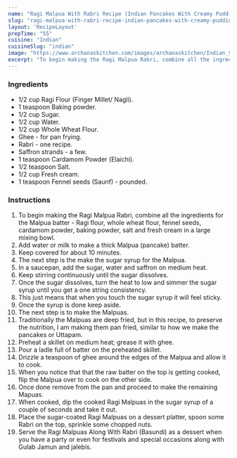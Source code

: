 ---
name: "Ragi Malpua With Rabri Recipe (Indian Pancakes With Creamy Pudding)"
slug: "ragi-malpua-with-rabri-recipe-indian-pancakes-with-creamy-pudding"
layout: 'RecipeLayout'
prepTime: "55"
cuisine: "Indian"
cuisineSlug: "indian"
image: "https://www.archanaskitchen.com/images/archanaskitchen/Indian_Sweets_Mithai/Ragi_Malpua_Rabri_Recipe-1.jpg"
excerpt: "To begin making the Ragi Malpua Rabri, combine all the ingredients for the Malpua batter - Ragi flour, whole wheat flour, fennel seeds, cardamom powder, baking powder, salt and fresh cream in a large mixing bowl"
---

### Ingredients

- 1/2 cup Ragi Flour (Finger Millet/ Nagli).
- 1 teaspoon Baking powder.
- 1/2 cup Sugar.
- 1/2 cup Water.
- 1/2 cup Whole Wheat Flour.
- Ghee - for pan frying.
- Rabri - one recipe.
- Saffron strands - a few.
- 1 teaspoon Cardamom Powder (Elaichi).
- 1/2 teaspoon Salt.
- 1/2 cup Fresh cream.
- 1 teaspoon Fennel seeds (Saunf) - pounded.

### Instructions

1. To begin making the Ragi Malpua Rabri, combine all the ingredients for the Malpua batter - Ragi flour, whole wheat flour, fennel seeds, cardamom powder, baking powder, salt and fresh cream in a large mixing bowl.
1. Add water or milk to make a thick Malpua (pancake) batter.
1. Keep covered for about 10 minutes.
1. The next step is the make the sugar syrup for the Malpua.
1. In a saucepan, add the sugar, water and saffron on medium heat.
1. Keep stirring continuously until the sugar dissolves.
1. Once the sugar dissolves, turn the heat to low and simmer the sugar syrup until you get a one string consistency.
1. This just means that when you touch the sugar syrup it will feel sticky.
1. Once the syrup is done keep aside.
1. The next step is to make the Malpuas.
1. Traditionally the Malpuas are deep fried, but in this recipe, to preserve the nutrition, I am making them pan fried, similar to how we make the pancakes or Uttapam.
1. Preheat a skillet on medium heat; grease it with ghee.
1. Pour a ladle full of batter on the preheated skillet.
1. Drizzle a teaspoon of ghee around the edges of the Malpua and allow it to cook.
1. When you notice that that the raw batter on the top is getting cooked, flip the Malpua over to cook on the other side.
1. Once done remove from the pan and proceed to make the remaining Mapuas.
1. When cooked, dip the cooked Ragi Malpuas in the sugar syrup of a couple of seconds and take it out.
1. Place the sugar-coated Ragi Malpuas on a dessert platter, spoon some Rabri on the top, sprinkle some chopped nuts.
1. Serve the Ragi Malpuas Along With Rabri (Basundi) as a dessert when you have a party or even for festivals and special occasions along with Gulab Jamun and jalebis.
